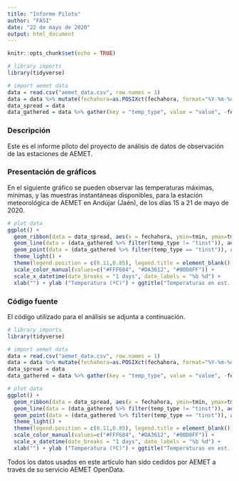 ```yaml
---
title: "Informe Piloto"
author: "FASI"
date: "22 de mayo de 2020"
output: html_document
---
```


```r
knitr::opts_chunk$set(echo = TRUE)
```

```r
# library imports
library(tidyverse)

# import aemet data
data = read.csv("aemet_data.csv", row.names = 1)
data = data %>% mutate(fechahora=as.POSIXct(fechahora, format="%Y-%m-%d %H:%M:%S"))
data_spread = data
data_gathered = data %>% gather(key = "temp_type", value = "value", -fechahora)
```


### Descripción

Este es el informe piloto del proyecto de análisis de datos de observación de las estaciones de AEMET.


### Presentación de gráficos

En el siguiente gráfico se pueden observar las temperaturas máximas, mínimas, y las muestras instantáneas disponibles, para la estación meteorológica de AEMET en Andújar (Jaén),  de los días 15 a 21 de mayo de 2020.

```r
# plot data
ggplot() + 
  geom_ribbon(data = data_spread, aes(x = fechahora, ymin=tmin, ymax=tmax), fill = "grey") + 
  geom_line(data = (data_gathered %>% filter(temp_type != "tinst")), aes(x = fechahora, y = value, color = temp_type), size = 1) +
  geom_point(data = (data_gathered %>% filter(temp_type == "tinst")), aes(x = fechahora, y = value, color = temp_type), show.legend = FALSE) +
  theme_light() + 
  theme(legend.position = c(0.11,0.85), legend.title = element_blank(), legend.background = element_blank()) +  
  scale_color_manual(values=c("#FFF684", "#DA3612", "#00D8FF")) +
  scale_x_datetime(date_breaks = "1 days", date_labels = "%b %d") +
  xlab("") + ylab ("Temperatura (ºC)") + ggtitle("Temperaturas en est. AEMET Andújar")
```


### Código fuente

El código utilizado para el análisis se adjunta a continuación.

```r
# library imports
library(tidyverse)

# import aemet data
data = read.csv("aemet_data.csv", row.names = 1)
data = data %>% mutate(fechahora=as.POSIXct(fechahora, format="%Y-%m-%d %H:%M:%S"))
data_spread = data
data_gathered = data %>% gather(key = "temp_type", value = "value", -fechahora)

# plot data
ggplot() + 
  geom_ribbon(data = data_spread, aes(x = fechahora, ymin=tmin, ymax=tmax), fill = "grey") + 
  geom_line(data = (data_gathered %>% filter(temp_type != "tinst")), aes(x = fechahora, y = value, color = temp_type), size = 1) +
  geom_point(data = (data_gathered %>% filter(temp_type == "tinst")), aes(x = fechahora, y = value, color = temp_type), show.legend = FALSE) +
  theme_light() + 
  theme(legend.position = c(0.11,0.85), legend.title = element_blank(), legend.background = element_blank()) +  
  scale_color_manual(values=c("#FFF684", "#DA3612", "#00D8FF")) +
  scale_x_datetime(date_breaks = "1 days", date_labels = "%b %d") +
  xlab("") + ylab ("Temperatura (ºC)") + ggtitle("Temperaturas en est. AEMET Andújar")

```

Todos los datos usados en este artículo han sido cedidos por AEMET a través de su servicio AEMET OpenData.
